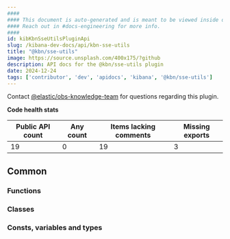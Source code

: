 ```yaml
---
####
#### This document is auto-generated and is meant to be viewed inside our experimental, new docs system.
#### Reach out in #docs-engineering for more info.
####
id: kibKbnSseUtilsPluginApi
slug: /kibana-dev-docs/api/kbn-sse-utils
title: "@kbn/sse-utils"
image: https://source.unsplash.com/400x175/?github
description: API docs for the @kbn/sse-utils plugin
date: 2024-12-24
tags: ['contributor', 'dev', 'apidocs', 'kibana', '@kbn/sse-utils']
---
```




Contact [@elastic/obs-knowledge-team](https://github.com/orgs/elastic/teams/obs-knowledge-team) for questions regarding this plugin.

**Code health stats**

| Public API count  | Any count | Items lacking comments | Missing exports |
|-------------------|-----------|------------------------|-----------------|
| 19 | 0 | 19 | 3 |

## Common

### Functions
<DocDefinitionList data={kbnSseUtilsObj.common.functions}/>

### Classes
<DocDefinitionList data={kbnSseUtilsObj.common.classes}/>

### Consts, variables and types
<DocDefinitionList data={kbnSseUtilsObj.common.misc}/>

